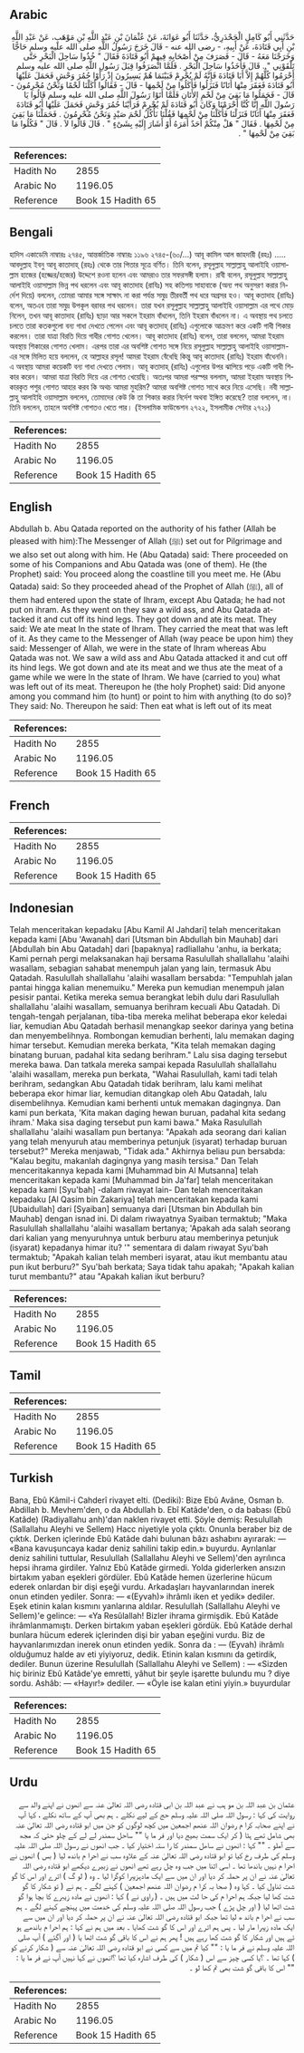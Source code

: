 ## Arabic


<div dir="rtl" lang="ar" style={{fontSize:'larger',backgroundColor:'#f8f9fa',padding:20}}>
حَدَّثَنِي أَبُو كَامِلٍ الْجَحْدَرِيُّ، حَدَّثَنَا أَبُو عَوَانَةَ، عَنْ عُثْمَانَ بْنِ عَبْدِ اللَّهِ بْنِ مَوْهَبٍ، عَنْ عَبْدِ اللَّهِ بْنِ أَبِي قَتَادَةَ، عَنْ أَبِيهِ، - رضى الله عنه - قَالَ خَرَجَ رَسُولُ اللَّهِ صلى الله عليه وسلم حَاجًّا وَخَرَجْنَا مَعَهُ - قَالَ - فَصَرَفَ مِنْ أَصْحَابِهِ فِيهِمْ أَبُو قَتَادَةَ فَقَالَ ‏"‏ خُذُوا سَاحِلَ الْبَحْرِ حَتَّى تَلْقَوْنِي ‏"‏ ‏.‏ قَالَ فَأَخَذُوا سَاحِلَ الْبَحْرِ ‏.‏ فَلَمَّا انْصَرَفُوا قِبَلَ رَسُولِ اللَّهِ صلى الله عليه وسلم أَحْرَمُوا كُلُّهُمْ إِلاَّ أَبَا قَتَادَةَ فَإِنَّهُ لَمْ يُحْرِمْ فَبَيْنَمَا هُمْ يَسِيرُونَ إِذْ رَأَوْا حُمُرَ وَحْشٍ فَحَمَلَ عَلَيْهَا أَبُو قَتَادَةَ فَعَقَرَ مِنْهَا أَتَانًا فَنَزَلُوا فَأَكَلُوا مِنْ لَحْمِهَا - قَالَ - فَقَالُوا أَكَلْنَا لَحْمًا وَنَحْنُ مُحْرِمُونَ - قَالَ - فَحَمَلُوا مَا بَقِيَ مِنْ لَحْمِ الأَتَانِ فَلَمَّا أَتَوْا رَسُولَ اللَّهِ صلى الله عليه وسلم قَالُوا يَا رَسُولَ اللَّهِ إِنَّا كُنَّا أَحْرَمْنَا وَكَانَ أَبُو قَتَادَةَ لَمْ يُحْرِمْ فَرَأَيْنَا حُمُرَ وَحْشٍ فَحَمَلَ عَلَيْهَا أَبُو قَتَادَةَ فَعَقَرَ مِنْهَا أَتَانًا فَنَزَلْنَا فَأَكَلْنَا مِنْ لَحْمِهَا فَقُلْنَا نَأْكُلُ لَحْمَ صَيْدٍ وَنَحْنُ مُحْرِمُونَ ‏.‏ فَحَمَلْنَا مَا بَقِيَ مِنْ لَحْمِهَا ‏.‏ فَقَالَ ‏"‏ هَلْ مِنْكُمْ أَحَدٌ أَمَرَهُ أَوْ أَشَارَ إِلَيْهِ بِشَىْءٍ ‏"‏ ‏.‏ قَالَ قَالُوا لاَ ‏.‏ قَالَ ‏"‏ فَكُلُوا مَا بَقِيَ مِنْ لَحْمِهَا ‏"‏ ‏.‏
</div>
<div style={{backgroundColor:'#f8f9fa',padding:20, marginBottom: 10}}><table> <thead> <tr> <th>References:</th> <th></th> </tr> </thead> <tbody><tr><td>Hadith No</td><td>2855</td></tr><tr><td>Arabic No</td><td>1196.05</td></tr><tr><td>Reference</td><td>Book 15 Hadith 65</td></tr></tbody></table></div>

## Bengali


<div dir="ltr" lang="bn" style={{fontSize:'larger',backgroundColor:'#f8f9fa',padding:20}}>
হাদিস একাডেমি নাম্বারঃ ২৭৪৫, আন্তর্জাতিক নাম্বারঃ ১১৯৬ ২৭৪৫-(৬০/...) আবূ কামিল আল জাহদারী (রহঃ) ..... আবদুল্লাহ ইবনু আবূ কাতাদাহ্ (রহঃ) থেকে তার পিতার সূত্রে বর্ণিত। তিনি বলেন, রসূলুল্লাহ সাল্লাল্লাহু আলাইহি ওয়াসাল্লাম হাজের (হজ্জের/হজের) উদ্দেশে রওনা হলেন এবং আমরাও তার সফরসঙ্গী হলাম। রাবী বলেন, রসূলুল্লাহ সাল্লাল্লাহু আলাইহি ওয়াসাল্লাম ভিন্ন পথ ধরলেন এবং আবূ কাতাদাহ (রাযিঃ) সহ কতিপয় সাহাবাকে (অন্য পথ অনুসরণ করার নির্দেশ দিয়ে) বললেন, তোমরা আমার সঙ্গে সাক্ষাৎ না করা পর্যন্ত সমুদ্র তীরবর্তী পথ ধরে অগ্রসর হও। আবূ কতাদাহ (রাযিঃ) বলেন, অতএব তারা সমুদ্র উপকূল বরাবর পথ ধরলেন। তারা যখন রসূলুল্লাহ সাল্লাল্লাহু আলাইহি ওয়াসাল্লাম এর পথে মোড় নিলেন, তখন আবূ কাতাদাহ (রাযিঃ) ছাড়া আর সকলে ইহরাম বাঁধলেন, তিনি ইহরাম বাঁধলেন না। এ অবস্থায় পথ চলতে চলতে তারা কতকগুলো বন্য গাধা দেখতে পেলেন এবং আবূ কতাদাহ্ (রাযিঃ) এগুলোকে আক্রমণ করে একটি গাধী শিকার করলেন। তারা যাত্রা বিরতি দিয়ে গাধীর গোশত খেলেন। আবূ কাতাদাহ (রাযিঃ) বলেন, তারা বললেন, আমরা ইহরাম অবস্থায় শিকারের গোশত খেলাম। এরপর তারা এর অবশিষ্ট গোশত সঙ্গে নিয়ে রসূলুল্লাহ সাল্লাল্লাহু আলাইহি ওয়াসাল্লাম-এর সঙ্গে মিলিত হয়ে বললেন, হে আল্লাহর রসূল! আমরা ইহরাম বেঁধেছি কিন্তু আবূ কাতাদাহ (রাযিঃ) ইহরাম বাঁধেননি। এ অবস্থায় আমরা কয়েকটি বন্য গাধা দেখতে পেলাম। আবূ কতাদাহ্ (রাযিঃ) এগুলোর উপর ঝাপিয়ে পড়ে একটি গাধী শিকার করেন। আমরা যাত্রা বিরতি দিয়ে এর গোশত খেয়েছি। অতঃপর আমরা পরস্পর বললাম, আমরা ইহরাম অবস্থায় শিকারকৃত পশুর গোশত আহার করব কি অথচ আমরা মুহরিম? আমরা অবশিষ্ট গোশত সাথে করে নিয়ে এসেছি। নবী সাল্লাল্লাহু আলাইহি ওয়াসাল্লাম বললেন, তোমাদের কেউ কি তা শিকার করার নির্দেশ অথবা ইঙ্গিত করেছে? তারা বললেন, না। তিনি বললেন, তাহলে অবশিষ্ট গোশতও খেতে পার। (ইসলামিক ফাউন্ডেশন ২৭২২, ইসলামীক সেন্টার ২৭২১)
</div>
<div style={{backgroundColor:'#f8f9fa',padding:20, marginBottom: 10}}><table> <thead> <tr> <th>References:</th> <th></th> </tr> </thead> <tbody><tr><td>Hadith No</td><td>2855</td></tr><tr><td>Arabic No</td><td>1196.05</td></tr><tr><td>Reference</td><td>Book 15 Hadith 65</td></tr></tbody></table></div>

## English


<div dir="ltr" lang="en" style={{fontSize:'larger',backgroundColor:'#f8f9fa',padding:20}}>
Abdullah b. Abu Qatada reported on the authority of his father (Allah be pleased with him):The Messenger of Allah (ﷺ) set out for Pilgrimage and we also set out along with him. He (Abu Qatada) said: There proceeded on some of his Companions and Abu Qatada was (one of them). He (the Prophet) said: You proceed along the coastline till you meet me. He (Abu Qatada) said: So they proceeded ahead of the Prophet of Allah (ﷺ), all of them had entered upon the state of Ihram, except Abu Qatada; he had not put on ihram. As they went on they saw a wild ass, and Abu Qatada attacked it and cut off its hind legs. They got down and ate its meat. They said: We ate meat In the state of Ihram. They carried the meat that was left of it. As they came to the Messenger of Allah (way peace be upon him) they said: Messenger of Allah, we were in the state of Ihram whereas Abu Qatada was not. We saw a wild ass and Abu Qatada attacked it and cut off its hind legs. We got down and ate its meat and we thus ate the meat of a game while we were In the state of Ihram. We have (carried to you) what was left out of its meat. Thereupon he (the holy Prophet) said: Did anyone among you command him (to hunt) or point to him with anything (to do so)? They said: No. Thereupon he said: Then eat what is left out of its meat
</div>
<div style={{backgroundColor:'#f8f9fa',padding:20, marginBottom: 10}}><table> <thead> <tr> <th>References:</th> <th></th> </tr> </thead> <tbody><tr><td>Hadith No</td><td>2855</td></tr><tr><td>Arabic No</td><td>1196.05</td></tr><tr><td>Reference</td><td>Book 15 Hadith 65</td></tr></tbody></table></div>

## French


<div dir="ltr" lang="fr" style={{fontSize:'larger',backgroundColor:'#f8f9fa',padding:20}}>

</div>
<div style={{backgroundColor:'#f8f9fa',padding:20, marginBottom: 10}}><table> <thead> <tr> <th>References:</th> <th></th> </tr> </thead> <tbody><tr><td>Hadith No</td><td>2855</td></tr><tr><td>Arabic No</td><td>1196.05</td></tr><tr><td>Reference</td><td>Book 15 Hadith 65</td></tr></tbody></table></div>

## Indonesian


<div dir="ltr" lang="id" style={{fontSize:'larger',backgroundColor:'#f8f9fa',padding:20}}>
Telah menceritakan kepadaku [Abu Kamil Al Jahdari] telah menceritakan kepada kami [Abu 'Awanah] dari [Utsman bin Abdullah bin Mauhab] dari [Abdullah bin Abu Qatadah] dari [bapaknya] radliallahu 'anhu, ia berkata; Kami pernah pergi melaksanakan haji bersama Rasulullah shallallahu 'alaihi wasallam, sebagian sahabat menempuh jalan yang lain, termasuk Abu Qatadah. Rasulullah shallallahu 'alaihi wasallam bersabda: "Tempuhlah jalan pantai hingga kalian menemuiku." Mereka pun kemudian menempuh jalan pesisir pantai. Ketika mereka semua berangkat lebih dulu dari Rasulullah shallallahu 'alaihi wasallam, semuanya berihram kecuali Abu Qatadah. Di tengah-tengah perjalanan, tiba-tiba mereka melihat beberapa ekor keledai liar, kemudian Abu Qatadah berhasil menangkap seekor darinya yang betina dan menyembelihnya. Rombongan kemudian berhenti, lalu memakan daging himar tersebut. Kemudian mereka berkata, "Kita telah memakan daging binatang buruan, padahal kita sedang berihram." Lalu sisa daging tersebut mereka bawa. Dan tatkala mereka sampai kepada Rasulullah shallallahu 'alaihi wasallam, mereka pun berkata, "Wahai Rasulullah, kami tadi telah berihram, sedangkan Abu Qatadah tidak berihram, lalu kami melihat beberapa ekor himar liar, kemudian ditangkap oleh Abu Qatadah, lalu disembelihnya. Kemudian kami berhenti untuk memakan dagingnya. Dan kami pun berkata, 'Kita makan daging hewan buruan, padahal kita sedang ihram.' Maka sisa daging tersebut pun kami bawa." Maka Rasulullah shallallahu 'alaihi wasallam pun bertanya: "Apakah ada seorang dari kalian yang telah menyuruh atau memberinya petunjuk (isyarat) terhadap buruan tersebut?" Mereka menjawab, "Tidak ada." Akhirnya beliau pun bersabda: "Kalau begitu, makanlah dagingnya yang masih tersisa." Dan Telah menceritakannya kepada kami [Muhammad bin Al Mutsanna] telah menceritakan kepada kami [Muhammad bin Ja'far] telah menceritakan kepada kami [Syu'bah] -dalam riwayat lain- Dan telah menceritakan kepadaku [Al Qasim bin Zakariya] telah menceritakan kepada kami [Ubaidullah] dari [Syaiban] semuanya dari [Utsman bin Abdullah bin Mauhab] dengan isnad ini. Di dalam riwayatnya Syaiban termaktub; "Maka Rasulullah shallallahu 'alaihi wasallam bertanya; 'Apakah ada salah seorang dari kalian yang menyuruhnya untuk berburu atau memberinya petunjuk (isyarat) kepadanya himar itu? '" sementara di dalam riwayat Syu'bah termaktub; "Apakah kalian telah memberi isyarat, atau ikut membantu atau pun ikut berburu?" Syu'bah berkata; Saya tidak tahu apakah; "Apakah kalian turut membantu?" atau "Apakah kalian ikut berburu?
</div>
<div style={{backgroundColor:'#f8f9fa',padding:20, marginBottom: 10}}><table> <thead> <tr> <th>References:</th> <th></th> </tr> </thead> <tbody><tr><td>Hadith No</td><td>2855</td></tr><tr><td>Arabic No</td><td>1196.05</td></tr><tr><td>Reference</td><td>Book 15 Hadith 65</td></tr></tbody></table></div>

## Tamil


<div dir="ltr" lang="ta" style={{fontSize:'larger',backgroundColor:'#f8f9fa',padding:20}}>

</div>
<div style={{backgroundColor:'#f8f9fa',padding:20, marginBottom: 10}}><table> <thead> <tr> <th>References:</th> <th></th> </tr> </thead> <tbody><tr><td>Hadith No</td><td>2855</td></tr><tr><td>Arabic No</td><td>1196.05</td></tr><tr><td>Reference</td><td>Book 15 Hadith 65</td></tr></tbody></table></div>

## Turkish


<div dir="ltr" lang="tr" style={{fontSize:'larger',backgroundColor:'#f8f9fa',padding:20}}>
Bana, Ebû Kâmil-i Cahderî rivayet elti. (Dediki): Bize Ebû Avâne, Osman b. Abdillah b. Mevhem'den, o da Abdullah b. Ebî Katâde'den, o da babası (Ebû Katâde) (Radiyallahu anh)'dan naklen rivayet etti. Şöyle demiş: Resulullah (Sallallahu Aleyhi ve Sellem) Hacc niyetiyle yola çıktı. Onunla beraber biz de çıktık. Derken içlerinde Ebû Katâde dahi bulunan bâzı ashabını ayırarak: — «Bana kavuşuncaya kadar deniz sahilini takip edin.» buyurdu. Ayrılanlar deniz sahilini tuttular, Resulullah (Sallallahu Aleyhi ve Sellem)'den ayrılınca hepsi ihrama girdiler. Yalnız Ebû Katâde girmedi. Yolda giderlerken ansızın birtakım yaban eşekleri gördüler. Ebû Katâde hemen üzerlerine hücum ederek onlardan bir dişi eşeği vurdu. Arkadaşları hayvanlarından inerek onun etinden yediler. Sonra: — «(Eyvah)» ihrâmlı iken et yedik» dediler. Eşek etinin kalan kısmını yanlarına aldılar. Resulullah (Sallallahu Aleyhi ve Sellem)'e gelince: — «Ya Resûlallah! Bizler ihrama girmişdik. Ebû Katâde ihrâmlanmamıştı. Derken birtakım yaban eşekleri gördük. Ebû Katâde derhal bunlara hücum ederek içlerinden dişi bir yaban eşeğini vurdu. Biz de hayvanlarımızdan inerek onun etinden yedik. Sonra da : — (Eyvah) ihrâmlı olduğumuz halde av eti yiyiyoruz, dedik. Etinin kalan kısmını da getirdik, dediler. Bunun üzerine Resulullah (Sallallahu Aleyhi ve Sellem) : — «Sizden hiç biriniz Ebû Katâde'ye emretti, yâhut bir şeyle işarette bulundu mu ? diye sordu. Ashâb: — «Hayır!» dediler. — «Öyle ise kalan etini yiyin.» buyurdular
</div>
<div style={{backgroundColor:'#f8f9fa',padding:20, marginBottom: 10}}><table> <thead> <tr> <th>References:</th> <th></th> </tr> </thead> <tbody><tr><td>Hadith No</td><td>2855</td></tr><tr><td>Arabic No</td><td>1196.05</td></tr><tr><td>Reference</td><td>Book 15 Hadith 65</td></tr></tbody></table></div>

## Urdu


<div dir="rtl" lang="ur" style={{fontSize:'larger',backgroundColor:'#f8f9fa',padding:20}}>
عثمان بن عبد اللہ بن مو ہب نے عبد اللہ بن ابی قتادہ رضی اللہ تعالیٰ عنہ سے انھوں نے اپنے والد سے روایت کی کہا : رسول اللہ صلی اللہ علیہ وسلم حج کے لیے نکلے ۔ ہم بھی آپ کے ساتھ نکلے ، کہا آپ نے اپنے صحابہ کرا م رضوان اللہ عنھم اجمعین میں کچھ لوگوں کو جن میں ابو قتادہ رضی اللہ تعالیٰ عنہ بھی شامل تھے ہٹا ( کر ایک سمت بھیج دیا اور فر ما یا "" ساحل سمندر لے لے کے چلو حتی کہ مجھ سے آملو ۔ "" کہا : انھوں نے ساھل سمندر کا را ستہ اختیار کیا ۔ جب انھوں نے رسول اللہ صلی اللہ علیہ وسلم کی طرف رخ کیا تو ابو قتادہ رضی اللہ تعالیٰ عنہ کے علاوہ سب نے احرا م باندھ لیا ( بس ) انھوں نے احرا م نہیں باندھا تھا ۔ اسی اثنا میں جب وہ چل رہے تھے انھوں نے زبیرے دیکھے ابو قتادہ رضی اللہ تعالیٰ عنہ نے ان پر حملہ کر دیا اور ان میں سے ایک مادہزیبرا کوگرا لیا ۔ وہ ( لو گ ) اترے اور اس کا گو شت تناول کیا ۔ کہا وہ ( صحا بہ کرا م رضوان اللہ عنھم اجمعین ) کہنے لگے ۔ ہم نے ( تو شکار کا گو شت کھا لیا جبکہ ہم احرا م کی حا لت میں ہیں ۔ ( راوی نے ) کہا : انھوں نے مادہ زیبرے کا بچا ہوا گو شت اٹھا لیا ( اور چل پڑے ) جب رسول اللہ صلی اللہ علیہ وسلم کی خدمت میں پہنچے کہنے لگے ۔ ہم سب نے احرا م باند ھ لیا تھا جبکہ ابو قتادہ رضی اللہ تعالیٰ عنہ نے ان پر حملہ کر دیا اور ان میں سے ایک مادہ زیبرا مار لیا ۔ پس ہم اترے اور اس کا گو شت کھایا ۔ بعد میں ہم نے کہا : ہم احرا م باندھے ہو ئے ہیں اور شکار کا گو شت کھا رہے ہیں ! پھر ہم نے اس کا باقی گو شت اٹھا یا ( اور آگئے ) آپ صلی اللہ علیہ وسلم نے فر ما یا : "" کیا تم میں سے کسی نے ابو قتادہ رضی اللہ تعالیٰ عنہ سے ( شکار کرنے کو ) کہا تھا ۔ ؟یا کسی چیز سے اس ( شکار ) کی طرف اشارہ کیا تھا ؟انھوں نے کہا نہیں آپ نے فر ما یا : "" اس کا باقی گو شت بھی تم کھا لو ۔
</div>
<div style={{backgroundColor:'#f8f9fa',padding:20, marginBottom: 10}}><table> <thead> <tr> <th>References:</th> <th></th> </tr> </thead> <tbody><tr><td>Hadith No</td><td>2855</td></tr><tr><td>Arabic No</td><td>1196.05</td></tr><tr><td>Reference</td><td>Book 15 Hadith 65</td></tr></tbody></table></div>